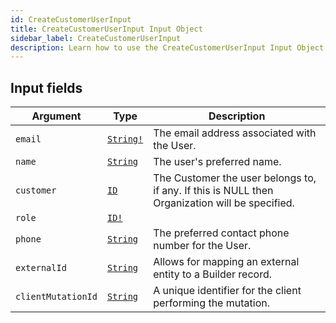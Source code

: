 ```yaml
---
id: CreateCustomerUserInput
title: CreateCustomerUserInput Input Object
sidebar_label: CreateCustomerUserInput
description: Learn how to use the CreateCustomerUserInput Input Object for Builder's API.
---
```


## Input fields

| Argument           | Type                                      | Description                                                                                    |
| ------------------ | ----------------------------------------- | ---------------------------------------------------------------------------------------------- |
| `email`            | [`String!`](/self-managed/composer/builder/api/schema/scalar/String.mdx) | The email address associated with the User.                                                    |
| `name`             | [`String`](/self-managed/composer/builder/api/schema/scalar/String.mdx)  | The user's preferred name.                                                                     |
| `customer`         | [`ID`](/self-managed/composer/builder/api/schema/scalar/ID.mdx)          | The Customer the user belongs to, if any. If this is NULL then Organization will be specified. |
| `role`             | [`ID!`](/self-managed/composer/builder/api/schema/scalar/ID.mdx)         |                                                                                                |
| `phone`            | [`String`](/self-managed/composer/builder/api/schema/scalar/String.mdx)  | The preferred contact phone number for the User.                                               |
| `externalId`       | [`String`](/self-managed/composer/builder/api/schema/scalar/String.mdx)  | Allows for mapping an external entity to a Builder record.                                   |
| `clientMutationId` | [`String`](/self-managed/composer/builder/api/schema/scalar/String.mdx)  | A unique identifier for the client performing the mutation.                                    |
